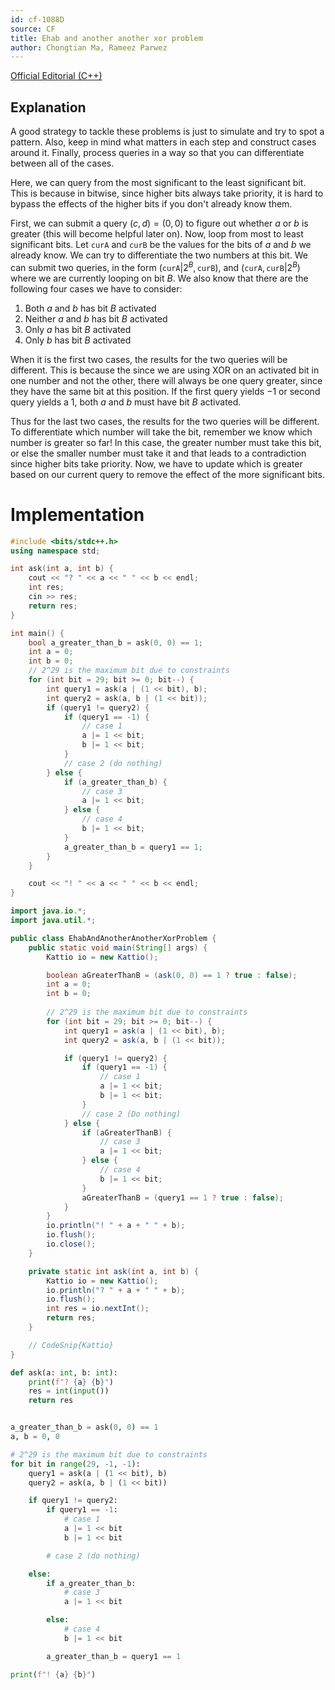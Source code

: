 ```yaml
---
id: cf-1088D
source: CF
title: Ehab and another another xor problem
author: Chongtian Ma, Rameez Parwez
---
```


[Official Editorial (C++)](https://codeforces.com/blog/entry/63656)

## Explanation

A good strategy to tackle these problems is just to simulate and try to spot a pattern. Also, keep in mind what matters in each step and construct cases around it. Finally, process queries in a way so that you can differentiate between all of the cases.

Here, we can query from the most significant to the least significant bit. This is because in bitwise, since higher bits always take
priority, it is hard to bypass the effects of the higher bits if you don't already know them.

First, we can submit a query $(c, d) = (0, 0)$ to figure out whether $a$ or $b$ is greater (this will become helpful later on). Now, loop from most to least significant bits. Let $\mathtt{curA}$ and $\mathtt{curB}$ be the values for the bits of $a$ and $b$ we already know. We can try to differentiate the two numbers at this bit. We can submit two queries, in the form $(\mathtt{curA}| 2^B, \mathtt{curB})$, and $(\mathtt{curA}, \mathtt{curB} | 2^B)$ where we are currently looping on bit $B$. We also know that there are the following four cases we have to consider:

1. Both $a$ and $b$ has bit $B$ activated
2. Neither $a$ and $b$ has bit $B$ activated
3. Only $a$ has bit $B$ activated
4. Only $b$ has bit $B$ activated

When it is the first two cases, the results for the two queries will be different. This is because the since we are using XOR on an activated bit in one number and not the other, there will always be one query greater, since they have the same bit at this position. If the first query yields $-1$ or second query yields a $1$, both $a$ and $b$ must have bit $B$ activated.

Thus for the last two cases, the results for the two queries will be different. To differentiate which number will take the bit, remember we know which number is greater so far! In this case, the greater number must take this bit, or else the smaller number must take it and that leads to a contradiction since higher bits take priority. Now, we have to update which is greater based on our current query to remove the effect of the more significant bits.

# Implementation

<LanguageSection>

<CPPSection>

```cpp
#include <bits/stdc++.h>
using namespace std;

int ask(int a, int b) {
	cout << "? " << a << " " << b << endl;
	int res;
	cin >> res;
	return res;
}

int main() {
	bool a_greater_than_b = ask(0, 0) == 1;
	int a = 0;
	int b = 0;
	// 2^29 is the maximum bit due to constraints
	for (int bit = 29; bit >= 0; bit--) {
		int query1 = ask(a | (1 << bit), b);
		int query2 = ask(a, b | (1 << bit));
		if (query1 != query2) {
			if (query1 == -1) {
				// case 1
				a |= 1 << bit;
				b |= 1 << bit;
			}
			// case 2 (do nothing)
		} else {
			if (a_greater_than_b) {
				// case 3
				a |= 1 << bit;
			} else {
				// case 4
				b |= 1 << bit;
			}
			a_greater_than_b = query1 == 1;
		}
	}

	cout << "! " << a << " " << b << endl;
}
```

</CPPSection>
<JavaSection>

```java
import java.io.*;
import java.util.*;

public class EhabAndAnotherAnotherXorProblem {
    public static void main(String[] args) {
		Kattio io = new Kattio();

        boolean aGreaterThanB = (ask(0, 0) == 1 ? true : false);
		int a = 0;
		int b = 0;
		
		// 2^29 is the maximum bit due to constraints
		for (int bit = 29; bit >= 0; bit--) {
			int query1 = ask(a | (1 << bit), b);
			int query2 = ask(a, b | (1 << bit));

			if (query1 != query2) {
				if (query1 == -1) {
					// case 1
					a |= 1 << bit;
					b |= 1 << bit;
				}
				// case 2 (Do nothing)
			} else {
				if (aGreaterThanB) {
					// case 3
					a |= 1 << bit;
				} else {
					// case 4
					b |= 1 << bit;
				}
				aGreaterThanB = (query1 == 1 ? true : false);
			}
		}
		io.println("! " + a + " " + b);
        io.flush();
		io.close();
	}

    private static int ask(int a, int b) {
		Kattio io = new Kattio();
        io.println("? " + a + " " + b);
        io.flush();
        int res = io.nextInt();
        return res;   
    }

	// CodeSnip{Kattio}
}
```

</JavaSection>
<PySection>

```py
def ask(a: int, b: int):
	print(f"? {a} {b}")
	res = int(input())
	return res


a_greater_than_b = ask(0, 0) == 1
a, b = 0, 0

# 2^29 is the maximum bit due to constraints
for bit in range(29, -1, -1):
	query1 = ask(a | (1 << bit), b)
	query2 = ask(a, b | (1 << bit))

	if query1 != query2:
		if query1 == -1:
			# case 1
			a |= 1 << bit
			b |= 1 << bit

		# case 2 (do nothing)

	else:
		if a_greater_than_b:
			# case 3
			a |= 1 << bit

		else:
			# case 4
			b |= 1 << bit

		a_greater_than_b = query1 == 1

print(f"! {a} {b}")
```

</PySection>
</LanguageSection>
